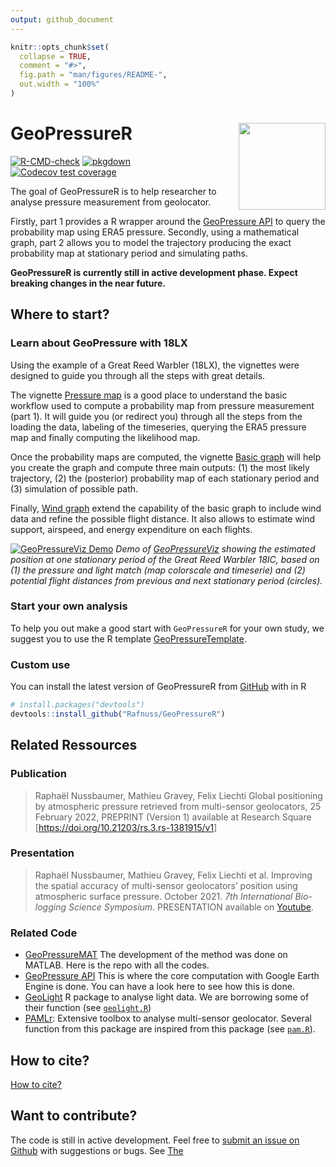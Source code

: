 ```yaml
---
output: github_document
---
```


<!-- README.md is generated from README.Rmd. Please edit that file -->

```r
knitr::opts_chunk$set(
  collapse = TRUE,
  comment = "#>",
  fig.path = "man/figures/README-",
  out.width = "100%"
)
```

# GeoPressureR <img src="man/figures/logo.svg" align="right" height="139"/>

<!-- badges: start -->

[![R-CMD-check](https://github.com/Rafnuss/GeoPressureR/workflows/R-CMD-check/badge.svg)](https://github.com/Rafnuss/GeoPressureR/actions) [![pkgdown](https://github.com/Rafnuss/GeoPressureR/actions/workflows/pkgdown.yaml/badge.svg)](https://github.com/Rafnuss/GeoPressureR/actions/workflows/pkgdown.yaml)
[![Codecov test coverage](https://codecov.io/gh/Rafnuss/GeoPressureR/branch/master/graph/badge.svg)](https://app.codecov.io/gh/Rafnuss/GeoPressureR?branch=master)
<!-- badges: end -->

The goal of GeoPressureR is to help researcher to analyse pressure measurement from geolocator.

Firstly, part 1 provides a R wrapper around the [GeoPressure API](https://github.com/Rafnuss/GeoPressureServer) to query the probability map using ERA5 pressure. Secondly, using a mathematical graph, part 2 allows you to model the trajectory producing the exact probability map at stationary period and simulating paths.

**GeoPressureR is currently still in active development phase. Expect breaking changes in the near future. **

## Where to start?

### Learn about GeoPressure with 18LX
Using the example of a Great Reed Warbler (18LX), the vignettes were designed to guide you through all the steps with great details.

The vignette [Pressure map](/articles/pressure-map.html) is a good place to understand the basic workflow used to compute a probability map from pressure measurement (part 1). It will guide you (or redirect you) through all the steps from the loading the data, labeling of the timeseries, querying the ERA5 pressure map and finally computing the likelihood map.

Once the probability maps are computed, the vignette [Basic graph](/articles/basic-graph.html) will help you create the graph and compute three main outputs: (1) the most likely trajectory, (2) the (posterior) probability map of each stationary period and (3) simulation of possible path.

Finally, [Wind graph](/articles/wind-graph.html) extend the capability of the basic graph to include wind data and refine the possible flight distance. It also allows to estimate wind support, airspeed, and energy expenditure on each flights.

[![](man/figures/geopressureviz-demo.png "GeoPressureViz Demo")](https://rafnuss.shinyapps.io/GeoPressureViz/)
*Demo of [GeoPressureViz](https://rafnuss.shinyapps.io/GeoPressureViz/) showing the estimated position at one stationary period of the Great Reed Warbler 18IC, based on (1) the pressure and light match (map colorscale and timeserie) and (2) potential flight distances from previous and next stationary period (circles).*

### Start your own analysis

To help you out make a good start with `GeoPressureR` for your own study, we suggest you to use the R template [GeoPressureTemplate](https://github.com/Rafnuss/GeoPressureTemplate). 

### Custom use

You can install the latest version of GeoPressureR from [GitHub](https://github.com/Rafnuss/GeoPressureR) with in R

``` r
# install.packages("devtools")
devtools::install_github("Rafnuss/GeoPressureR")
```


## Related Ressources

### Publication

> Raphaël Nussbaumer, Mathieu Gravey, Felix Liechti Global positioning by atmospheric pressure retrieved from multi-sensor geolocators, 25 February 2022, PREPRINT (Version 1) available at Research Square [<https://doi.org/10.21203/rs.3.rs-1381915/v1>]


### Presentation

> Raphaël Nussbaumer, Mathieu Gravey, Felix Liechti et al. Improving the spatial accuracy of multi-sensor geolocators' position using atmospheric surface pressure. October 2021. *7th International Bio-logging Science Symposium*. PRESENTATION available on [Youtube](https://www.youtube.com/watch?v=0JsYU_xfKN8).

### Related Code

-   [GeoPressureMAT](https://github.com/Rafnuss/GeoPressureMAT) The development of the method was done on MATLAB. Here is the repo with all the codes.
-   [GeoPressure API](https://github.com/Rafnuss/GeoPressureServer) This is where the core computation with Google Earth Engine is done. You can have a look here to see how this is done.
-   [GeoLight](https://github.com/slisovski/GeoLight/tree/Update_2.01) R package to analyse light data. We are borrowing some of their function (see [`geolight.R`](./reference/index.html#geolight))
-   [PAMLr](https://github.com/KiranLDA/PAMLr): Extensive toolbox to analyse multi-sensor geolocator. Several function from this package are inspired from this package (see [`pam.R`](./reference/index.html#pam-data)).

## How to cite?

[How to cite?](https://raphaelnussbaumer.com/GeoPressureR/authors.html#citation)

## Want to contribute?

The code is still in active development. Feel free to [submit an issue on Github](https://github.com/Rafnuss/GeoPressureR/issues) with suggestions or bugs. See [The](https://github.com/Rafnuss/GeoPressureR/blob/master/.github/CONTRIBUTING.md)
